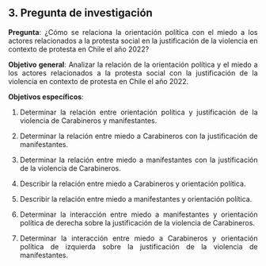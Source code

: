 ::: {style="text-align: justify"}

## 3. Pregunta de investigación

**Pregunta**: ¿Cómo se relaciona la orientación política con el miedo a los actores relacionados a la protesta social en la justificación de la violencia en contexto de protesta en Chile el año 2022?

**Objetivo general**: Analizar la relación de la orientación política y el miedo a los actores relacionados a la protesta social con la justificación de la violencia en contexto de protesta en Chile el año 2022.

**Objetivos específicos**:

1. Determinar la relación entre orientación política y justificación de la violencia de Carabineros y manifestantes.

2. Determinar la relación entre miedo a Carabineros con la justificación de manifestantes.

3. Determinar la relación entre miedo a manifestantes con la justificación de la violencia de Carabineros.

4. Describir la relación entre miedo a Carabineros y orientación política.

5. Describir la relación entre miedo a manifestantes y orientación política.

6. Determinar la interacción entre miedo a manifestantes y orientación política de derecha sobre la justificación de la violencia de Carabineros.

7. Determinar la interacción entre miedo a Carabineros y orientación política de izquierda sobre la justificación de la violencia de manifestantes.

:::
